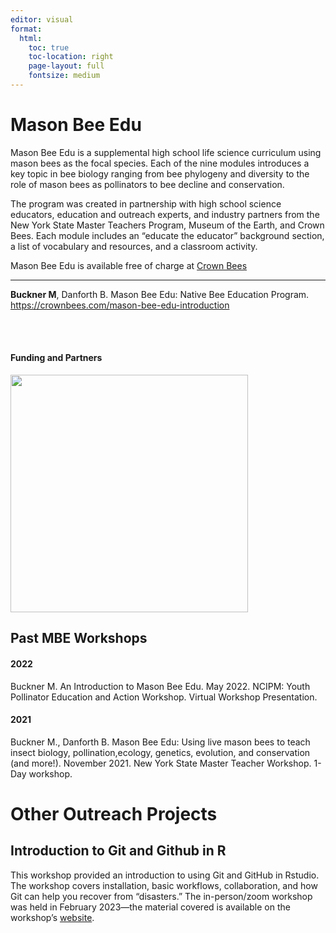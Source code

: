```yaml
---
editor: visual
format: 
  html:
    toc: true
    toc-location: right
    page-layout: full
    fontsize: medium
---
```


# Mason Bee Edu

Mason Bee Edu is a supplemental high school life science curriculum using mason bees as the focal species. Each of the nine modules introduces a key topic in bee biology ranging from bee phylogeny and diversity to the role of mason bees as pollinators to bee decline and conservation.

The program was created in partnership with high school science educators, education and outreach experts, and industry partners from the New York State Master Teachers Program, Museum of the Earth, and Crown Bees. Each module includes an "educate the educator" background section, a list of vocabulary and resources, and a classroom activity.

Mason Bee Edu is available free of charge at [Crown Bees](https://crownbees.com/mason-bee-edu-introduction)

------------------------------------------------------------------------

**Buckner M**, Danforth B. Mason Bee Edu: Native Bee Education Program. <https://crownbees.com/mason-bee-edu-introduction>

\
\

#### Funding and Partners {.center}

![](images/image-531546476.png){fig-align="center" width="380"}


## Past MBE Workshops
#### 2022

Buckner M. An Introduction to Mason Bee Edu. May 2022. NCIPM: Youth Pollinator Education and Action Workshop. Virtual Workshop Presentation.

#### 2021

Buckner M., Danforth B. Mason Bee Edu: Using live mason bees to teach insect biology, pollination,ecology, genetics, evolution, and conservation (and more!). November 2021. New York State Master Teacher Workshop. 1-Day workshop.

# Other Outreach Projects
## Introduction to Git and Github in R

This workshop provided an introduction to using Git and GitHub in Rstudio. The workshop covers installation, basic workflows, collaboration, and how Git can help you recover from "disasters." The in-person/zoom workshop was held in February 2023—the material covered is available on the workshop's [website](https://bcknr.github.io/IntroToGit/).

